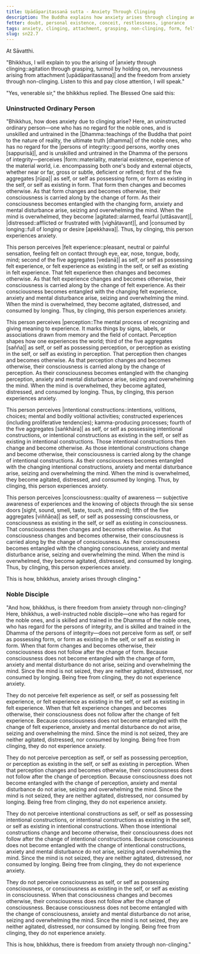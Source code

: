 ```yaml
---
title: Upādāparitassanā sutta - Anxiety Through Clinging
description: The Buddha explains how anxiety arises through clinging and how there is freedom from anxiety through non-clinging.
fetter: doubt, personal existence, conceit, restlessness, ignorance
tags: anxiety, clinging, attachment, grasping, non-clinging, form, felt experience, feeling, perception, intentional constructions, consciousness, sn, sn22-34, sn22
slug: sn22.7
---
```


At Sāvatthi.

"Bhikkhus, I will explain to you the arising of |anxiety through clinging::agitation through grasping, turmoil by holding on, nervousness arising from attachment [upādāparitassana]| and the freedom from anxiety through non-clinging. Listen to this and pay close attention, I will speak."

"Yes, venerable sir," the bhikkhus replied. The Blessed One said this:

### Uninstructed Ordinary Person

"Bhikkhus, how does anxiety due to clinging arise? Here, an uninstructed ordinary person—one who has no regard for the noble ones, and is unskilled and untrained in the |Dhamma::teachings of the Buddha that point to the nature of reality, the ultimate truth [dhamma]| of the noble ones, who has no regard for the |persons of integrity::good persons, worthy ones [sappurisā]|, and is unskilled and untrained in the Dhamma of the persons of integrity—perceives |form::materiality, material existence, experience of the material world, i.e. encompassing both one's body and external objects, whether near or far, gross or subtle, deficient or refined; first of the five aggregates [rūpa]| as self, or self as possessing form, or form as existing in the self, or self as existing in form. That form then changes and becomes otherwise. As that form changes and becomes otherwise, their consciousness is carried along by the change of form. As their consciousness becomes entangled with the changing form, anxiety and mental disturbance arise, seizing and overwhelming the mind. When the mind is overwhelmed, they become |agitated::alarmed, fearful [uttāsavant]|, |distressed::afflicted or frustrated with [vighātavant]|, and |consumed by longing::full of longing or desire [apekkhava]|. Thus, by clinging, this person experiences anxiety.

This person perceives |felt experience::pleasant, neutral or painful sensation, feeling felt on contact through eye, ear, nose, tongue, body, mind; second of the five aggregates [vedanā]| as self, or self as possessing felt experience, or felt experience as existing in the self, or self as existing in felt experience. That felt experience then changes and becomes otherwise. As that felt experience changes and becomes otherwise, their consciousness is carried along by the change of felt experience. As their consciousness becomes entangled with the changing felt experience, anxiety and mental disturbance arise, seizing and overwhelming the mind. When the mind is overwhelmed, they become agitated, distressed, and consumed by longing. Thus, by clinging, this person experiences anxiety.

This person perceives |perception::The mental process of recognizing and giving meaning to experience. It marks things by signs, labels, or associations drawn from memory and the field of contact. Perception shapes how one experiences the world; third of the five aggregates [sañña]| as self, or self as possessing perception, or perception as existing in the self, or self as existing in perception. That perception then changes and becomes otherwise. As that perception changes and becomes otherwise, their consciousness is carried along by the change of perception. As their consciousness becomes entangled with the changing perception, anxiety and mental disturbance arise, seizing and overwhelming the mind. When the mind is overwhelmed, they become agitated, distressed, and consumed by longing. Thus, by clinging, this person experiences anxiety.

This person perceives |intentional constructions::intentions, volitions, choices; mental and bodily volitional activities; constructed experiences (including proliferative tendencies); kamma-producing processes; fourth of the five aggregates [saṅkhāra]| as self, or self as possessing intentional constructions, or intentional constructions as existing in the self, or self as existing in intentional constructions. Those intentional constructions then change and become otherwise. As those intentional constructions change and become otherwise, their consciousness is carried along by the change of intentional constructions. As their consciousness becomes entangled with the changing intentional constructions, anxiety and mental disturbance arise, seizing and overwhelming the mind. When the mind is overwhelmed, they become agitated, distressed, and consumed by longing. Thus, by clinging, this person experiences anxiety.

This person perceives |consciousness::quality of awareness — subjective awareness of experiences and the knowing of objects through the six sense doors [sight, sound, smell, taste, touch, and mind]; fifth of the five aggregates [viññāṇa]| as self, or self as possessing consciousness, or consciousness as existing in the self, or self as existing in consciousness. That consciousness then changes and becomes otherwise. As that consciousness changes and becomes otherwise, their consciousness is carried along by the change of consciousness. As their consciousness becomes entangled with the changing consciousness, anxiety and mental disturbance arise, seizing and overwhelming the mind. When the mind is overwhelmed, they become agitated, distressed, and consumed by longing. Thus, by clinging, this person experiences anxiety.

This is how, bhikkhus, anxiety arises through clinging."

### Noble Disciple

"And how, bhikkhus, is there freedom from anxiety through non-clinging? Here, bhikkhus, a well-instructed noble disciple—one who has regard for the noble ones, and is skilled and trained in the Dhamma of the noble ones, who has regard for the persons of integrity, and is skilled and trained in the Dhamma of the persons of integrity—does not perceive form as self, or self as possessing form, or form as existing in the self, or self as existing in form. When that form changes and becomes otherwise, their consciousness does not follow after the change of form. Because consciousness does not become entangled with the change of form, anxiety and mental disturbance do not arise, seizing and overwhelming the mind. Since the mind is not seized, they are neither agitated, distressed, nor consumed by longing. Being free from clinging, they do not experience anxiety.

They do not perceive felt experience as self, or self as possessing felt experience, or felt experience as existing in the self, or self as existing in felt experience. When that felt experience changes and becomes otherwise, their consciousness does not follow after the change of felt experience. Because consciousness does not become entangled with the change of felt experience, anxiety and mental disturbance do not arise, seizing and overwhelming the mind. Since the mind is not seized, they are neither agitated, distressed, nor consumed by longing. Being free from clinging, they do not experience anxiety.

They do not perceive perception as self, or self as possessing perception, or perception as existing in the self, or self as existing in perception. When that perception changes and becomes otherwise, their consciousness does not follow after the change of perception. Because consciousness does not become entangled with the change of perception, anxiety and mental disturbance do not arise, seizing and overwhelming the mind. Since the mind is not seized, they are neither agitated, distressed, nor consumed by longing. Being free from clinging, they do not experience anxiety.

They do not perceive intentional constructions as self, or self as possessing intentional constructions, or intentional constructions as existing in the self, or self as existing in intentional constructions. When those intentional constructions change and become otherwise, their consciousness does not follow after the change of intentional constructions. Because consciousness does not become entangled with the change of intentional constructions, anxiety and mental disturbance do not arise, seizing and overwhelming the mind. Since the mind is not seized, they are neither agitated, distressed, nor consumed by longing. Being free from clinging, they do not experience anxiety.

They do not perceive consciousness as self, or self as possessing consciousness, or consciousness as existing in the self, or self as existing in consciousness. When that consciousness changes and becomes otherwise, their consciousness does not follow after the change of consciousness. Because consciousness does not become entangled with the change of consciousness, anxiety and mental disturbance do not arise, seizing and overwhelming the mind. Since the mind is not seized, they are neither agitated, distressed, nor consumed by longing. Being free from clinging, they do not experience anxiety.

This is how, bhikkhus, there is freedom from anxiety through non-clinging."